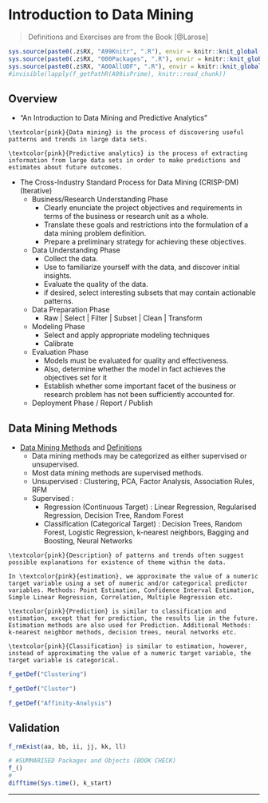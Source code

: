 # Introduction to Data Mining {#c31}
> Definitions and Exercises are from the Book [@Larose]

```r
sys.source(paste0(.z$RX, "A99Knitr", ".R"), envir = knitr::knit_global())
sys.source(paste0(.z$RX, "000Packages", ".R"), envir = knitr::knit_global())
sys.source(paste0(.z$RX, "A00AllUDF", ".R"), envir = knitr::knit_global())
#invisible(lapply(f_getPathR(A09isPrime), knitr::read_chunk))
```

## Overview

- "An Introduction to Data Mining and Predictive Analytics"

```definition
\textcolor{pink}{Data mining} is the process of discovering useful patterns and trends in large data sets. 
```

```definition
\textcolor{pink}{Predictive analytics} is the process of extracting information from large data sets in order to make predictions and estimates about future outcomes.
```

- The Cross-Industry Standard Process for Data Mining (CRISP-DM) (Iterative)
  - Business/Research Understanding Phase
    - Clearly enunciate the project objectives and requirements in terms of the business or research unit as a whole. 
    - Translate these goals and restrictions into the formulation of a data mining problem definition.
    - Prepare a preliminary strategy for achieving these objectives.
  - Data Understanding Phase 
    - Collect the data.
    - Use \textcolor{pink}{Exploratory Data Analysis (EDA)} to familiarize yourself with the data, and discover initial insights. 
    - Evaluate the quality of the data. 
    - if desired, select interesting subsets that may contain actionable patterns. 
  - Data Preparation Phase 
    - Raw | Select | Filter | Subset | Clean | Transform 
  - Modeling Phase
    - Select and apply appropriate modeling techniques
    - Calibrate
  - Evaluation Phase
    - Models must be evaluated for quality and effectiveness. 
    - Also, determine whether the model in fact achieves the objectives set for it
    - Establish whether some important facet of the business or research problem has not been sufficiently accounted for. 
  - Deployment Phase / Report / Publish

## Data Mining Methods {#mining-def-c31}

- [Data Mining Methods](#mining-b19 "b19") and [Definitions](#mining-def-c31 "c31")
  - Data mining methods may be categorized as either supervised or unsupervised.
  - Most data mining methods are supervised methods.
  - Unsupervised : Clustering, PCA, Factor Analysis, Association Rules, RFM
  - Supervised : 
    - Regression (Continuous Target) : Linear Regression, Regularised Regression, Decision Tree, Random Forest
    - Classification (Categorical Target) : Decision Trees, Random Forest, Logistic Regression, k-nearest neighbors, Bagging and Boosting, Neural Networks

```definition
\textcolor{pink}{Description} of patterns and trends often suggest possible explanations for existence of theme within the data.
```

```definition
In \textcolor{pink}{estimation}, we approximate the value of a numeric target variable using a set of numeric and/or categorical predictor variables. Methods: Point Estimation, Confidence Interval Estimation, Simple Linear Regression, Correlation, Multiple Regression etc.
```

```definition
\textcolor{pink}{Prediction} is similar to classification and estimation, except that for prediction, the results lie in the future. Estimation methods are also used for Prediction. Additional Methods: k-nearest neighbor methods, decision trees, neural networks etc.
```

```definition
\textcolor{pink}{Classification} is similar to estimation, however, instead of approximating the value of a numeric target variable, the target variable is categorical. 
```

```r
f_getDef("Clustering")
```

```r
f_getDef("Cluster")
```

```r
f_getDef("Affinity-Analysis")
```


## Validation {.unlisted .unnumbered .tabset .tabset-fade}

```r
f_rmExist(aa, bb, ii, jj, kk, ll)
```

```r
# #SUMMARISED Packages and Objects (BOOK CHECK)
f_()
#
difftime(Sys.time(), k_start)
```

****

